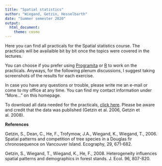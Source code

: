 ```yaml
---
title: "Spatial statistics"
author: "Wiegand, Getzin, Hesselbarth"
date: "Summer semester 2020"
output: 
  html_document:
    theme: cosmo
---
```


Here you can find all practicals for the Spatial statistics course. The practicals will be availaible bit by bit once the topics were covered in the lectures.

You can choose if you prefer using [Programita](http://programita.org) or [R](https://www.r-project.org) to work on the practicals. Anyways, for the following plenum discussions, I suggest taking screenshots of the results for each exercise.

In case you have any questions or trouble, please write me an e-mail or come to my office at any time. You can find my contact information under "More..." on this homepage.

To download all data needed for the practicals, [click here](Data.zip). Please be aware and credit that the data was published (Getzin et al. 2006, Getzin et al. 2008).

**References**

Getzin, S., Dean, C., He, F., Trofymow, J.A., Wiegand, K., Wiegand, T., 2006. Spatial patterns and competition of tree species in a Douglas fir chronosequence on Vancouver Island. Ecography, 29, 671-682.

Getzin, S., Wiegand, T., Wiegand, K., He, F., 2008. Heterogeneity influences spatial patterns and demographics in forest stands. J. Ecol. 96, 807-820.
